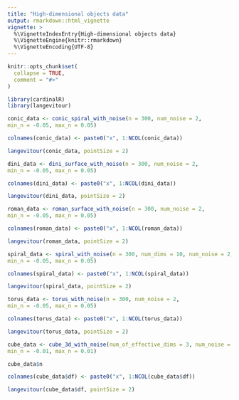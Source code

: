 ```yaml
---
title: "High-dimensional objects data"
output: rmarkdown::html_vignette
vignette: >
  %\VignetteIndexEntry{High-dimensional objects data}
  %\VignetteEngine{knitr::rmarkdown}
  %\VignetteEncoding{UTF-8}
---
```


```r
knitr::opts_chunk$set(
  collapse = TRUE,
  comment = "#>"
)
```

```r
library(cardinalR)
library(langevitour)
```

```r
conic_data <- conic_spiral_with_noise(n = 300, num_noise = 2,
min_n = -0.05, max_n = 0.05)

colnames(conic_data) <- paste0("x", 1:NCOL(conic_data))

langevitour(conic_data, pointSize = 2)
```

```r
dini_data <- dini_surface_with_noise(n = 300, num_noise = 2,
min_n = -0.05, max_n = 0.05)

colnames(dini_data) <- paste0("x", 1:NCOL(dini_data))

langevitour(dini_data, pointSize = 2)
```

```r
roman_data <- roman_surface_with_noise(n = 300, num_noise = 2,
min_n = -0.05, max_n = 0.05)

colnames(roman_data) <- paste0("x", 1:NCOL(roman_data))

langevitour(roman_data, pointSize = 2)
```

```r
spiral_data <- spiral_with_noise(n = 300, num_dims = 10, num_noise = 2,
min_n = -0.05, max_n = 0.05)

colnames(spiral_data) <- paste0("x", 1:NCOL(spiral_data))

langevitour(spiral_data, pointSize = 2)
```

```r
torus_data <- torus_with_noise(n = 300, num_noise = 2,
min_n = -0.05, max_n = 0.05)

colnames(torus_data) <- paste0("x", 1:NCOL(torus_data))

langevitour(torus_data, pointSize = 2)
```

```r
cube_data <- cube_3d_with_noise(num_of_effective_dims = 3, num_noise = 2,
min_n = -0.01, max_n = 0.01)

cube_data$n

colnames(cube_data$df) <- paste0("x", 1:NCOL(cube_data$df))

langevitour(cube_data$df, pointSize = 2)
```

